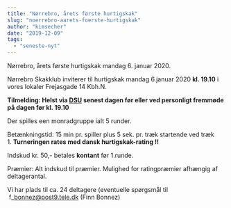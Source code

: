```yaml
---
title: "Nørrebro, årets første hurtigskak"
slug: "noerrebro-aarets-foerste-hurtigskak"
author: "kimsecher"
date: "2019-12-09"
tags: 
  - "seneste-nyt"
---
```


Nørrebro, årets første hurtigskak mandag 6. januar 2020.

Nørrebro Skakklub inviterer til hurtigskak mandag 6.januar 2020 **kl. 19.10** i vores lokaler Frejasgade 14 Kbh.N.

**Tilmelding: Helst via [DSU](https://turnering.skak.dk/TournamentActive/Details?tourId=26239) senest dagen før eller ved personligt fremmøde på dagen før kl. 19.10**  
  
Der spilles een monradgruppe ialt 5 runder.   
  
Betænkningstid: 15 min pr. spiller plus 5 sek. pr. træk startende ved træk 1. **Turneringen rates med dansk hurtigskak-rating !!**  
  
Indskud kr. 50,- betales **kontant** før 1.runde.    
  
Præmier: Alt indskud til præmier. Mulighed for ratingpræmier afhængig af deltagerantal.   
  
Vi har plads til ca. 24 deltagere (eventuelle spørgsmål til  f\_bonnez@post9.tele.dk (Finn Bonnez)
